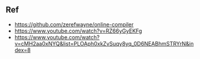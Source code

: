 ## Ref

- https://github.com/zerefwayne/online-compiler
- https://www.youtube.com/watch?v=RZ66yGyEKFg
- https://www.youtube.com/watch?v=cMH2aa0xNYQ&list=PLOAph0xkZvSuqy8yq_0D6NEABhmSTRYrN&index=8
